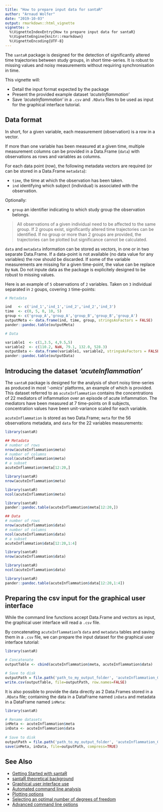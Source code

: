 ---
title: "How to prepare input data for santaR"
author: "Arnaud Wolfer"
date: "2019-10-03"
output: rmarkdown::html_vignette
vignette: >
  %\VignetteIndexEntry{How to prepare input data for santaR}
  %\VignetteEngine{knitr::rmarkdown}
  %\VignetteEncoding{UTF-8}
---

The `santaR` package is designed for the detection of significantly altered time trajectories between study groups, in short time-series. It is robust to missing values and noisy measurements without requiring synchronisation in time.

This vignette will:

* Detail the input format expected by the package
* Present the provided example dataset _'acuteInflammation'_
* Save _'acuteInflammation'_ in a `.csv` and `.RData` files to be used as input for the graphical interface tutorial.


## Data format

In short, for a given variable, each measurement (observation) is a row in a vector.

If more than one variable has been measured at a given time, multiple measurement columns can be provided in a Data.Frame (`data`) with observations as rows and variables as columns.

For each data point (row), the following metadata vectors are required (or can be stored in a Data.Frame `metadata`):

* `time`, the time at which the observation has been taken.
* `ind` identifying which subject (individual) is associated with the observation.

Optionally:

* `group` an identifier indicating to which study group the observation belongs.

> All observations of a given individual need to be affected to the same group. If 2 groups exist, significantly altered time trajectories can be identified. If no group or more than 2 groups are provided, the trajectories can be plotted but significance cannot be calculated.

`data` and `metadata` information can be stored as vectors, in one or in two separate Data.Frame. If a data-point is not available (no data value for any variables) the row should be discarded.
If some of the variable measurements are missing for a given time-point, the value can be replace by `NaN`.
Do not inpute data as the package is explicitely designed to be robust to missing values.

Here is an example of `5` observations of `2` variables. Taken on `3` individual separated in `2` goups, covering `3` time-points:
```{r, eval = FALSE}
# Metadata
```
```{r, results = "asis", echo = FALSE}
ind   <- c('ind_1','ind_1','ind_2','ind_2','ind_3')
time  <- c(0, 5, 0, 10, 5)
group <- c('group_A','group_A','group_B','group_B','group_A')
outputMeta <- data.frame(ind, time, group, stringsAsFactors = FALSE)
pander::pandoc.table(outputMeta)
```
```{r, eval = FALSE}
# Data
```
```{r, results = "asis", echo = FALSE}
variable1  <- c(1,3.5, 4,9.5,5)
variable2  <- c(110.2, NaN, 79.1, 132.0, 528.3)
outputData <- data.frame(variable1, variable2, stringsAsFactors = FALSE)
pander::pandoc.table(outputData)
```

## Introducing the dataset _'acuteInflammation'_

The `santaR` package is designed for the analysis of short noisy time-series as produced in most _'-omics'_ platforms, an example of which is provided.
This dataset referred to as `acuteInflammation` contains the concentrations of 22 mediators of inflammation over an episode of acute inflammation. The mediators have been measured at 7 time-points on 8 subjects, concentration values have been unit-variance scaled for each variable.

`acuteInflammation` is stored as two Data.Frame; `meta` for the 56 observations metadata, and `data` for the 22 variables measurements:
```{r, eval = FALSE}
library(santaR)

## Metadata
# number of rows
nrow(acuteInflammation$meta)
# number of columns
ncol(acuteInflammation$meta)
# a subset
acuteInflammation$meta[12:20,]
```
```{r, results = "asis", echo = FALSE}
library(santaR)
nrow(acuteInflammation$meta)
```

```{r, results = "asis", echo = FALSE}
library(santaR)
ncol(acuteInflammation$meta)
```

```{r, results = "asis", echo = FALSE}
library(santaR)
pander::pandoc.table(acuteInflammation$meta[12:20,])
```
```{r, eval = FALSE}
## Data
# number of rows
nrow(acuteInflammation$data)
# number of columns
ncol(acuteInflammation$data)
# a subset
acuteInflammation$data[12:20,1:4]
```
```{r, results = "asis", echo = FALSE}
library(santaR)
nrow(acuteInflammation$data)
```

```{r, results = "asis", echo = FALSE}
library(santaR)
ncol(acuteInflammation$data)
```
```{r, results = "asis", echo = FALSE}
library(santaR)
pander::pandoc.table(acuteInflammation$data[12:20,1:4])
```


## Preparing the csv input for the graphical user interface

While the command line functions accept Data.Frame and vectors as input, the graphical user interface will read a `.csv` file.

By concatenating `acuteInflammation`'s `data` and `metadata` tables and saving them in a `.csv` file, we can prepare the input dataset for the graphical user interface tutorial:

```{r, eval = FALSE}
library(santaR)

# Concatenate
outputTable <- cbind(acuteInflammation$meta, acuteInflammation$data)

# Save to disk
outputPath = file.path('path_to_my_output_folder', 'acuteInflammation_GUI_demo.csv') 
write.csv(outputTable, file=outputPath, row.names=FALSE)
```

It is also possible to provide the data directly as 2 Data.Frames stored in a `.RData` file; containing the data in a DataFrame named `inData` and metadata in a DataFrame named `inMeta`:

```{r, eval = FALSE}
library(santaR)

# Rename datasets
inMeta <- acuteInflammation$meta
inData <- acuteInflammation$data
			
# Save to disk
outputPath = file.path('path_to_my_output_folder', 'acuteInflammation_GUI_demo.rdata') 
save(inMeta, inData, file=outputPath, compress=TRUE)
```


## See Also

* [Getting Started with santaR](getting-started.html)
* [santaR theoretical background](theoretical-background.html)
* [Graphical user interface use](santaR-GUI.pdf)
* [Automated command line analysis](automated-command-line.html)
* [Plotting options](plotting-options.html)
* [Selecting an optimal number of degrees of freedom](selecting-optimal-df.html)
* [Advanced command line options](advanced-command-line-functions.html)
